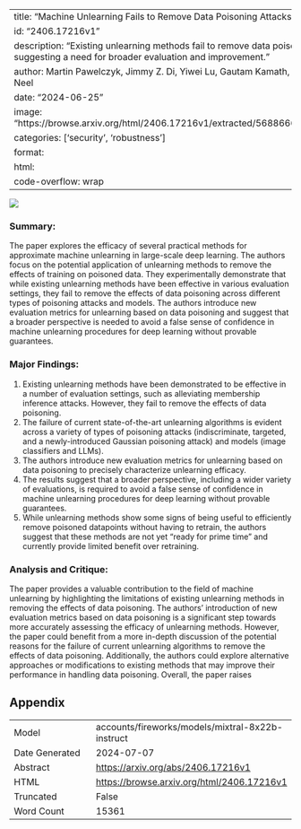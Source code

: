 
---
title: "Machine Unlearning Fails to Remove Data Poisoning Attacks"
id: "2406.17216v1"
description: "Existing unlearning methods fail to remove data poisoning effects, suggesting a need for broader evaluation and improvement."
author: Martin Pawelczyk, Jimmy Z. Di, Yiwei Lu, Gautam Kamath, Ayush Sekhari, Seth Neel
date: "2024-06-25"
image: "https://browse.arxiv.org/html/2406.17216v1/extracted/5688666/vis/first_image3.png"
categories: ['security', 'robustness']
format:
  html:
    code-overflow: wrap
---

![](https://browse.arxiv.org/html/2406.17216v1/extracted/5688666/vis/first_image3.png)

### Summary:

The paper explores the efficacy of several practical methods for approximate machine unlearning in large-scale deep learning. The authors focus on the potential application of unlearning methods to remove the effects of training on poisoned data. They experimentally demonstrate that while existing unlearning methods have been effective in various evaluation settings, they fail to remove the effects of data poisoning across different types of poisoning attacks and models. The authors introduce new evaluation metrics for unlearning based on data poisoning and suggest that a broader perspective is needed to avoid a false sense of confidence in machine unlearning procedures for deep learning without provable guarantees.

### Major Findings:

1. Existing unlearning methods have been demonstrated to be effective in a number of evaluation settings, such as alleviating membership inference attacks. However, they fail to remove the effects of data poisoning.
2. The failure of current state-of-the-art unlearning algorithms is evident across a variety of types of poisoning attacks (indiscriminate, targeted, and a newly-introduced Gaussian poisoning attack) and models (image classifiers and LLMs).
3. The authors introduce new evaluation metrics for unlearning based on data poisoning to precisely characterize unlearning efficacy.
4. The results suggest that a broader perspective, including a wider variety of evaluations, is required to avoid a false sense of confidence in machine unlearning procedures for deep learning without provable guarantees.
5. While unlearning methods show some signs of being useful to efficiently remove poisoned datapoints without having to retrain, the authors suggest that these methods are not yet "ready for prime time" and currently provide limited benefit over retraining.

### Analysis and Critique:

The paper provides a valuable contribution to the field of machine unlearning by highlighting the limitations of existing unlearning methods in removing the effects of data poisoning. The authors' introduction of new evaluation metrics based on data poisoning is a significant step towards more accurately assessing the efficacy of unlearning methods. However, the paper could benefit from a more in-depth discussion of the potential reasons for the failure of current unlearning algorithms to remove the effects of data poisoning. Additionally, the authors could explore alternative approaches or modifications to existing methods that may improve their performance in handling data poisoning. Overall, the paper raises

## Appendix

|          |          |
|----------|----------|
| Model     | accounts/fireworks/models/mixtral-8x22b-instruct       |
| Date Generated     | 2024-07-07       |
| Abstract | [https://arxiv.org/abs/2406.17216v1](https://arxiv.org/abs/2406.17216v1)        |
| HTML     | [https://browse.arxiv.org/html/2406.17216v1](https://browse.arxiv.org/html/2406.17216v1)       |
| Truncated       | False       |
| Word Count       | 15361       |